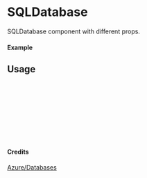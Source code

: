 
<Meta of={SQLDatabase} title="Azure/Databases/SQLDatabase" />

# SQLDatabase

SQLDatabase component with different props.

#### Example

<Canvas of={SQLDatabase.Primary} />

## Usage

```ts
import { SQLDatabase } from "yadl-ui";

const Example = () => {
  return (
      <SQLDatabase />
  );
};

export default Example;
```

#### Credits
[Azure/Databases](https://learn.microsoft.com/en-us/azure/architecture/icons/)
